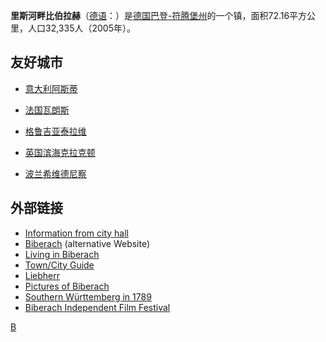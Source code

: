 {{德国城市
| 市徽图 = Image:Wappen Biberach.svg
| 在德国内的位置图 = 
| 所属联邦州 = 巴登-符腾堡州
| 所属行政区 = 杜賓根行政區
| 所属县 = 
| 坐标纬度 = 48
| 坐标纬度分 = 6
| 坐标经度 = 9
| 坐标经度分 = 47
| 海拔高度 = 355
| 面积 = 72.16
| 人口 = 31,157
| 统计时间 = 2012年12月31日
| 人口密度 = 391
| 邮政编码 = 88400
| 电话区号 = 07351
| 汽车牌号 = BC
| 政府地址 = 
| 政府网站 = www.biberach-riss.de
|}}
'''里斯河畔比伯拉赫'''（[[德语|德语]]：'''{{lang|de|Biberach an der Riß}}'''）是[[德国|德国]][[巴登-符腾堡州|巴登-符腾堡州]]的一个镇，面积72.16平方公里，人口32,335人（2005年）。

== 友好城市 ==
* {{flagicon|Italy}}[[意大利|意大利]][[阿斯蒂|阿斯蒂]]
* {{flagicon|France}}[[法国|法国]][[瓦朗斯_(德龙省)|瓦朗斯]]
* {{flagicon|Georgia}}[[格鲁吉亚|格鲁吉亚]][[泰拉维|泰拉维]]
* {{flagicon|UK}}[[英国|英国]][[滨海克拉克顿|滨海克拉克顿]]
* {{flagicon|Poland}}[[波兰|波兰]][[希维德尼察|希维德尼察]]

== 外部链接 ==
* [http://www.biberach-riss.de Information from city hall]
* [http://weberberg.de  Biberach] (alternative Website)
* [http://www.campus-germany.de/english/4.22.3.2009.1.html Living in Biberach]
* [https://web.archive.org/web/20081225083328/http://weberberg.de/abc/texte/bc-international.html Town/City Guide]
* [http://www.liebherr.com Liebherr]
* [http://www.safaribears.de/content.php?page=SlideshowBiberach&image=1 Pictures of Biberach] {{Wayback|url=http://www.safaribears.de/content.php?page=SlideshowBiberach&image=1 |date=20190630200424 }} {{de icon}} {{en icon}}
* [http://www.hoeckmann.de/germany/bwsouth.htm Southern Württemberg in 1789]
* [http://www.biff-filmfestival.de Biberach Independent Film Festival] {{Wayback|url=http://www.biff-filmfestival.de/ |date=20040607043635 }}

{{比伯拉赫郡行政區劃}}
{{Authority control}}
{{Germany-geo-stub}}

[[Category:巴登-符腾堡州市镇|B]]